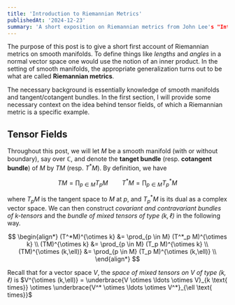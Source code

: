 ```yaml
---
title: 'Introduction to Riemannian Metrics'
publishedAt: '2024-12-23'
summary: 'A short exposition on Riemannian metrics from John Lee's "Introduction to Smooth Manifolds".'
---
```


The purpose of this post is to give a short first account of Riemannian metrics on smooth manifolds. To define things like *lengths* and *angles* in a normal vector space one would use the notion of an inner product. In the setting of smooth manifolds, the appropriate generalization turns out to be what are called **Riemannian metrics**. 

The necessary background is essentially knowledge of smooth manifolds and tangent/cotangent bundles. In the first section, I will provide some necessary context on the idea behind tensor fields, of which a Riemannian metric is a specific example.

## Tensor Fields

Throughout this post, we will let $M$ be a smooth manifold (with or without boundary), say over $\mathbb{C}$, and denote the **tanget bundle** (resp. **cotangent bundle**) of $M$ by $TM$ (resp. $T^* M$). By definition, we have

$$
TM = \prod_{p \in M} T_p M \qquad T^* M  = \prod_{p \in M} T^*_p M
$$

where $T_p M$ is the tangent space to $M$ at $p$, and $T^*_p M$ is its dual as a complex vector space. We can then construct *covariant and contravariant bundles of k-tensors* and the *bundle of mixed tensors of type $(k,\ell)$* in the following way.

$$
\begin{align*}
(T^*M)^{\otimes k} &= \prod_{p \in M} (T^*_p M)^{\otimes k} \\
(TM)^{\otimes k} &= \prod_{p \in M} (T_p M)^{\otimes k} \\
(TM)^{\otimes (k,\ell)} &= \prod_{p \in M} (T_p M)^{\otimes (k,\ell)} \\
\end{align*}
$$

Recall that for a vector space $V$, the *space of mixed tensors on $V$ of type $(k,\ell)$* is $V^{\otimes (k,\ell)} = \underbrace{V \otimes \ldots \otimes V}_{k \text{ times}} \otimes \underbrace{V^* \otimes \ldots \otimes V^*}_{\ell \text{ times}}$